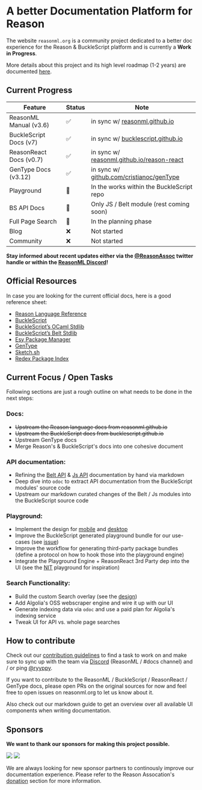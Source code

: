 # A better Documentation Platform for Reason

The website `reasonml.org` is a community project dedicated to a better doc
experience for the Reason & BuckleScript platform and is currently a **Work in
Progress**.

More details about this project and its high level roadmap (1-2 years) are
documented
[here](https://www.reason-association.org/projects/better-learning-materials-and-tools).

## Current Progress 

**Feature** | **Status** | **Note**
--------|-----------|---------------
ReasonML Manual (v3.6) | ✅ | in sync w/ [reasonml.github.io](//reasonml.github.io)
BuckleScript Docs (v7)| ✅ |  in sync w/ [bucklescript.github.io](//bucklescript.github.io)
ReasonReact Docs (v0.7) |  ✅ | in sync w/ [reasonml.github.io/reason-react](//reasonml.github.io/reason-react)
GenType Docs (v3.12) |  ✅ | in sync w/ [github.com/cristianoc/genType](//github.com/cristianoc/genType)
Playground |  🚧 | In the works within the BuckleScript repo
BS API Docs |  🚧 | Only JS / Belt module (rest coming soon)
Full Page Search | 📝 | In the planning phase
Blog | ❌ | Not started
Community | ❌ | Not started

**Stay informed about recent updates either via the
[@ReasonAssoc](https://twitter.com/ReasonAssoc) twitter handle or within the
[ReasonML Discord](https://discord.gg/reasonml)!**


## Official Resources

In case you are looking for the current official docs, here is a good reference sheet:

- [Reason Language Reference](https://reasonml.github.io/)
- [BuckleScript](https://bucklescript.github.io/)
- [BuckleScript’s OCaml Stdlib](https://bucklescript.github.io/bucklescript/api/Js.html)
- [BuckleScript’s Belt Stdlib](https://bucklescript.github.io/bucklescript/api/Belt.html)
- [Esy Package Manager](https://esy.sh)
- [GenType](https://github.com/cristianoc/genType)
- [Sketch.sh](https://sketch.sh)
- [Redex Package Index](https://redex.github.io/)


## Current Focus / Open Tasks

Following sections are just a rough outline on what needs to be done in the
next steps:

### Docs:

- ~~Upstream the Reason language docs from reasonml.github.io~~
- ~~Upstream the BuckleScript docs from bucklescript.github.io~~
- Upstream GenType docs
- Merge Reason's & BuckleScript's docs into one cohesive document

### API documentation:

- Refining the [Belt API](/apis/javascript/latest/belt) & [Js API](/apis/javascript/latest/js) documentation by hand via markdown
- Deep dive into `odoc` to extract API documentation from the BuckleScript modules' source code
- Upstream our markdown curated changes of the Belt / Js modules into the BuckleScript source code

### Playground:

- Implement the design for
[mobile](https://xd.adobe.com/spec/1cd19c3a-a0bb-4f93-4e11-725589888696-6ae0/screen/adfe80dc-6bc1-40a5-9975-aa062e63cdc5/Reason-Playground)
and
[desktop](https://xd.adobe.com/spec/1cd19c3a-a0bb-4f93-4e11-725589888696-6ae0/screen/e8559ac4-5e35-430b-83f3-e4ad8c1e274c/Reason-1400-Playground)
- Improve the BuckleScript generated playground bundle for our use-cases (see
[issue](https://github.com/BuckleScript/bucklescript/issues/3857#issuecomment-558540278))
- Improve the workflow for generating third-party package bundles (define a protocol on how to hook those into the playground engine)
- Integrate the Playground Engine + ReasonReact 3rd Party dep into the UI (see
the [NIT](https://github.com/Sketch-sh/nit/tree/406) playground for
inspiration)

### Search Functionality:

- Build the custom Search overlay (see the
[design](https://xd.adobe.com/spec/1cd19c3a-a0bb-4f93-4e11-725589888696-6ae0/screen/5ef4d42c-05eb-4117-82b6-a2906e652ff1/Reason-1400-Nav-Search))
- Add Algolia's OSS webscraper engine and wire it up with our UI
- Generate indexing data via `odoc` and use a paid plan for Algolia's indexing service
- Tweak UI for API vs. whole page searches


## How to contribute

Check out our [contribution
guidelines](https://github.com/reason-association/reasonml.org/blob/master/CONTRIBUTING.md)
to find a task to work on and make sure to sync up with the team via
[Discord](https://discord.gg/fscQAnj) (ReasonML / #docs channel) and / or ping
[@ryyppy](https://twitter.com/ryyppy).

If you want to contribute to the ReasonML / BuckleScript / ReasonReact /
GenType docs, please open PRs on the original sources for now and feel free to
open issues on reasonml.org to let us know about it.

<UrlBox text="Markdown Guide" href="/markdown-guide">

Also check out our markdown guide to get an overview
over all available UI components when writing documentation.

</UrlBox>

## Sponsors

**We want to thank our sponsors for making this project possible.**

<div className="my-8 flex flex-col sm:flex-row sm:items-center">
  <img src="/static/partners/ahrefs.svg" className="w-1/2 sm:w-1/4 mr-10 h-16"/>
  <img src="/static/partners/tezos_foundation.svg" className="w-4/5 mt-8 sm:mt-0 sm:w-2/4 h-16"/>
</div>


We are always looking for new sponsor partners to continously improve our
documentation experience. Please refer to the Reason Assocation's
[donation](https://www.reason-association.org/donate) section for more
information.

